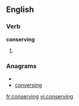 
==English==

===Verb===
'''conserving'''

# {{present participle of|[[conserve]]}}

===Anagrams===
* {{alphagram|ceginnorsv}}
* [[conversing#English|conversing]]


[[fr:conserving]]
[[vi:conserving]]